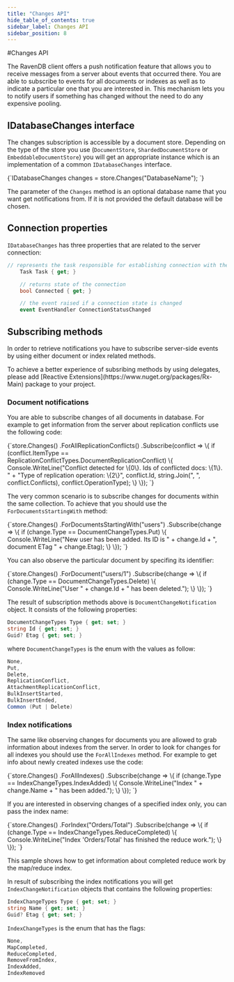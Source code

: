 ```yaml
---
title: "Changes API"
hide_table_of_contents: true
sidebar_label: Changes API
sidebar_position: 8
---
```



#Changes API

The RavenDB client offers a push notification feature that allows you to receive messages from a server about events that occurred there.
You are able to subscribe to events for all documents or indexes as well as to indicate a particular one that you are interested in. 
This mechanism lets you to notify users if something has changed without the need to do any expensive pooling. 

## IDatabaseChanges interface

The changes subscription is accessible by a document store. Depending on the type of the store you use (`DocumentStore`, `ShardedDocumentStore` or `EmbeddableDocumentStore`) you will get an appropriate instance
which is an implementation of a common `IDatabaseChanges` interface.

<TabItem value="getting_database_changes_instance" label="getting_database_changes_instance">
<CodeBlock language="csharp">
{`IDatabaseChanges changes = store.Changes("DatabaseName");
`}
</CodeBlock>
</TabItem>

The parameter of the `Changes` method is an optional database name that you want get notifications from. If it is not provided the default database will be chosen.

## Connection properties

`IDatabaseChanges` has three properties that are related to the server connection:

``` csharp 
// represents the task responsible for establishing connection with the server
	Task Task { get; }

	// returns state of the connection
	bool Connected { get; }

	// the event raised if a connection state is changed
	event EventHandler ConnectionStatusChanged
```

## Subscribing methods

In order to retrieve notifications you have to subscribe server-side events by using either document or index related methods.

<Admonition type="info" title="">
To achieve a better experience of subsribing methods by using delegates, please add [Reactive Extensions](https://www.nuget.org/packages/Rx-Main) package to your project.
</Admonition>

### Document notifications

You are able to subscribe changes of all documents in database. For example to get information from the server about replication conflicts use the following code:

<TabItem value="subscribe_documents_replication_conflict" label="subscribe_documents_replication_conflict">
<CodeBlock language="csharp">
{`store.Changes()
	.ForAllReplicationConflicts()
	.Subscribe(conflict =>
		\{
			if (conflict.ItemType == ReplicationConflictTypes.DocumentReplicationConflict)
			\{
				Console.WriteLine("Conflict detected for \{0\}. Ids of conflicted docs: \{1\}. " +
				                  "Type of replication operation: \{2\}",
				                  conflict.Id, 
								  string.Join(", ", conflict.Conflicts), 
								  conflict.OperationType);
			\}						
		\});
`}
</CodeBlock>
</TabItem>


The very common scenario is to subscribe changes for documents within the same collection. To achieve that you should use the `ForDocumentsStartingWith` method:

<TabItem value="subscribe_documents_starting_with" label="subscribe_documents_starting_with">
<CodeBlock language="csharp">
{`store.Changes()
	.ForDocumentsStartingWith("users")
	 .Subscribe(change =>
	 \{
		 if (change.Type == DocumentChangeTypes.Put)
		 \{
			 Console.WriteLine("New user has been added. Its ID is " + change.Id + ", document ETag " + change.Etag);
		 \}
	 \});
`}
</CodeBlock>
</TabItem>

You can also observe the particular document by specifing its identifier:

<TabItem value="subscribe_document_delete" label="subscribe_document_delete">
<CodeBlock language="csharp">
{`store.Changes()
	.ForDocument("users/1")
	 .Subscribe(change =>
	 \{
		 if (change.Type == DocumentChangeTypes.Delete)
		 \{
			 Console.WriteLine("User " + change.Id + " has been deleted.");
		 \}
	 \});
`}
</CodeBlock>
</TabItem>

The result of subscription methods above is `DocumentChangeNotification` object. It consists of the following properties:
``` csharp 
DocumentChangeTypes Type { get; set; }
string Id { get; set; }
Guid? Etag { get; set; }
```

where `DocumentChangeTypes` is the enum with the values as follow:
``` csharp 
None,
Put,
Delete,
ReplicationConflict,
AttachmentReplicationConflict,
BulkInsertStarted,
BulkInsertEnded,
Common (Put | Delete)
```

### Index notifications

The same like observing changes for documents you are allowed to grab information about indexes from the server. In order to look for changes for all indexes
you should use the `ForAllIndexes` method. For example to get info about newly created indexes use the code:

<TabItem value="subscribe_indexes" label="subscribe_indexes">
<CodeBlock language="csharp">
{`store.Changes()
	.ForAllIndexes()
	 .Subscribe(change =>
	 \{
		 if (change.Type == IndexChangeTypes.IndexAdded)
		 \{
			 Console.WriteLine("Index " + change.Name + " has been added.");
		 \}
	 \});
`}
</CodeBlock>
</TabItem>

If you are interested in observing changes of a specified index only, you can pass the index name:

<TabItem value="subscribe_index_reduce_completed" label="subscribe_index_reduce_completed">
<CodeBlock language="csharp">
{`store.Changes()
	.ForIndex("Orders/Total")
	 .Subscribe(change =>
	 \{
		 if (change.Type == IndexChangeTypes.ReduceCompleted)
		 \{
			 Console.WriteLine("Index 'Orders/Total' has finished the reduce work.");
		 \}
	 \});
`}
</CodeBlock>
</TabItem>

This sample shows how to get information about completed reduce work by the map/reduce index.


In result of subscribing the index notifications you will get `IndexChangeNotification` objects that contains the following properties:
``` csharp 
IndexChangeTypes Type { get; set; }
string Name { get; set; }
Guid? Etag { get; set; }
```

`IndexChangeTypes` is the enum that has the flags:
``` csharp 
None,
MapCompleted,
ReduceCompleted,
RemoveFromIndex,
IndexAdded,
IndexRemoved
```